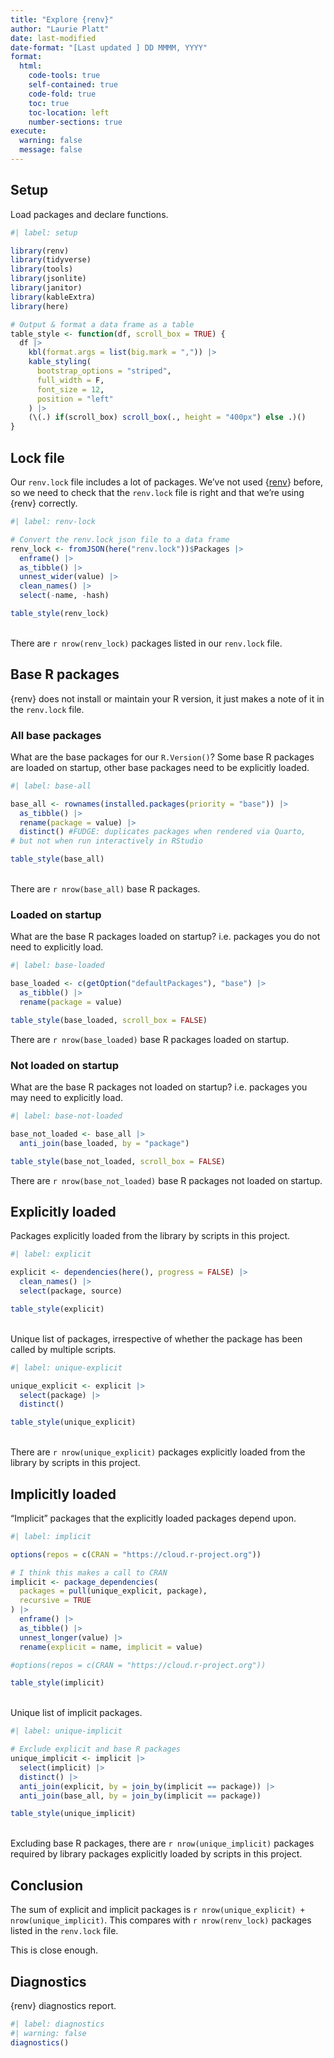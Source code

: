 ```yaml
---
title: "Explore {renv}"
author: "Laurie Platt"
date: last-modified
date-format: "[Last updated ] DD MMMM, YYYY"
format:
  html:
    code-tools: true
    self-contained: true
    code-fold: true
    toc: true
    toc-location: left
    number-sections: true
execute:
  warning: false  
  message: false
---
```


## Setup  

Load packages and declare functions.

```r
#| label: setup

library(renv)
library(tidyverse)
library(tools)
library(jsonlite)
library(janitor)
library(kableExtra)
library(here)

# Output & format a data frame as a table
table_style <- function(df, scroll_box = TRUE) {
  df |> 
    kbl(format.args = list(big.mark = ",")) |> 
    kable_styling(
      bootstrap_options = "striped",
      full_width = F,
      font_size = 12,
      position = "left"
    ) |>
    (\(.) if(scroll_box) scroll_box(., height = "400px") else .)()
}
```

## Lock file

Our `renv.lock` file includes a lot of packages. We've not used {[renv](https://rstudio.github.io/renv/articles/renv.html)} before, so we need to check that the `renv.lock` file is right and that we're using {renv} correctly.

```r
#| label: renv-lock

# Convert the renv.lock json file to a data frame
renv_lock <- fromJSON(here("renv.lock"))$Packages |> 
  enframe() |> 
  as_tibble() |> 
  unnest_wider(value) |> 
  clean_names() |> 
  select(-name, -hash)

table_style(renv_lock)
```
 
|  
| There are `r nrow(renv_lock)` packages listed in our `renv.lock` file.
 
## Base R packages 

{renv} does not install or maintain your R version, it just makes a note of it in the `renv.lock` file.  

### All base packages  

What are the base packages for our `R.Version()`? Some base R packages are loaded on startup, other base packages need to be explicitly loaded.

```r
#| label: base-all

base_all <- rownames(installed.packages(priority = "base")) |> 
  as_tibble() |> 
  rename(package = value) |> 
  distinct() #FUDGE: duplicates packages when rendered via Quarto,
# but not when run interactively in RStudio

table_style(base_all)
```

|  
| There are `r nrow(base_all)` base R packages.  

### Loaded on startup

What are the base R packages loaded on startup? i.e. packages you do not need to explicitly load.  

```r
#| label: base-loaded

base_loaded <- c(getOption("defaultPackages"), "base") |> 
  as_tibble() |> 
  rename(package = value)

table_style(base_loaded, scroll_box = FALSE)
```

There are `r nrow(base_loaded)` base R packages loaded on startup.  


### Not loaded on startup  

What are the base R packages not loaded on startup? i.e. packages you may need to explicitly load. 

```r
#| label: base-not-loaded

base_not_loaded <- base_all |> 
  anti_join(base_loaded, by = "package")

table_style(base_not_loaded, scroll_box = FALSE)
```

There are `r nrow(base_not_loaded)` base R packages not loaded on startup.  

## Explicitly loaded  

Packages explicitly loaded from the library by scripts in this project.

```r
#| label: explicit

explicit <- dependencies(here(), progress = FALSE) |> 
  clean_names() |> 
  select(package, source)

table_style(explicit)
```

|  
| Unique list of packages, irrespective of whether the package has been called by multiple scripts.

```r
#| label: unique-explicit

unique_explicit <- explicit |> 
  select(package) |> 
  distinct()

table_style(unique_explicit)
```

|  
| There are `r nrow(unique_explicit)` packages explicitly loaded from the library by scripts in this project.  

## Implicitly loaded  

"Implicit" packages that the explicitly loaded packages depend upon.  

```r
#| label: implicit

options(repos = c(CRAN = "https://cloud.r-project.org"))

# I think this makes a call to CRAN
implicit <- package_dependencies( 
  packages = pull(unique_explicit, package),
  recursive = TRUE
) |> 
  enframe() |> 
  as_tibble() |> 
  unnest_longer(value) |> 
  rename(explicit = name, implicit = value)

#options(repos = c(CRAN = "https://cloud.r-project.org"))

table_style(implicit)
```

|  
| Unique list of implicit packages.

```r
#| label: unique-implicit

# Exclude explicit and base R packages
unique_implicit <- implicit |> 
  select(implicit) |> 
  distinct() |> 
  anti_join(explicit, by = join_by(implicit == package)) |> 
  anti_join(base_all, by = join_by(implicit == package))

table_style(unique_implicit)
```

|  
| Excluding base R packages, there are `r nrow(unique_implicit)` packages required by library packages explicitly loaded by scripts in this project.  

## Conclusion  

The sum of explicit and implicit packages is `r nrow(unique_explicit) + nrow(unique_implicit)`. This compares with `r nrow(renv_lock)` packages listed in the `renv.lock` file. 

This is close enough.

## Diagnostics

{renv} diagnostics report.  

```r
#| label: diagnostics
#| warning: false
diagnostics()
```


